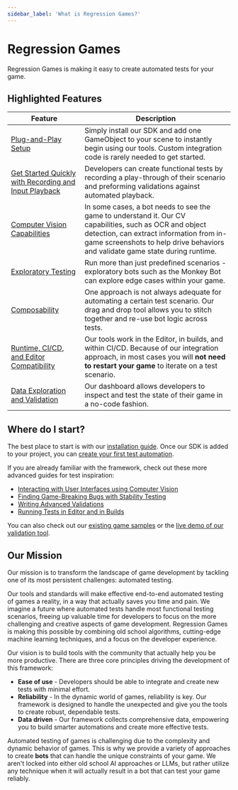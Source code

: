 ```yaml
---
sidebar_label: 'What is Regression Games?'
---
```


# Regression Games

Regression Games is making it easy to create automated tests for your game.

## Highlighted Features

| Feature | Description |
| --- | --- |
| [Plug-and-Play Setup](getting-started/installing-regression-games) | Simply install our SDK and add one GameObject to your scene to instantly begin using our tools. Custom integration code is rarely needed to get started. |
| [Get Started Quickly with Recording and Input Playback](getting-started/creating-your-first-automated-test) | Developers can create functional tests by recording a play-through of their scenario and preforming validations against automated playback. |
| [Computer Vision Capabilities](guides/interacting-with-ui-using-computer-vision) | In some cases, a bot needs to see the game to understand it. Our CV capabilities, such as OCR and object detection, can extract information from in-game screenshots to help drive behaviors and validate game state during runtime. |
| [Exploratory Testing](guides/finding-game-breaking-bugs-with-stability-testing) | Run more than just predefined scenarios - exploratory bots such as the Monkey Bot can explore edge cases within your game. |
| [Composability](core-concepts/bot-sequences/getting-started-with-bot-sequences-and-segments) | One approach is not always adequate for automating a certain test scenario. Our drag and drop tool allows you to stitch together and re-use bot logic across tests. |
| [Runtime, CI/CD, and Editor Compatibility](core-concepts/running-tests-in-the-unity-test-runner) | Our tools work in the Editor, in builds, and within CI/CD. Because of our integration approach, in most cases you will **not need to restart your game** to iterate on a test scenario. |
| [Data Exploration and Validation](core-concepts/validation-suites) | Our dashboard allows developers to inspect and test the state of their game in a no-code fashion. |

## Where do I start?

The best place to start is with our [installation guide](getting-started/installing-regression-games). Once our SDK is added to your project, you can [create your first
test automation](getting-started/creating-your-first-automated-test).

If you are already familiar with the framework, check out these more advanced guides for test inspiration:

* [Interacting with User Interfaces using Computer Vision](guides/interacting-with-ui-using-computer-vision)
* [Finding Game-Breaking Bugs with Stability Testing](guides/finding-game-breaking-bugs-with-stability-testing)
* [Writing Advanced Validations](guides/writing-advanced-validations)
* [Running Tests in Editor and in Builds](guides/running-tests-in-editor-and-in-builds)

You can also check out our [existing game samples](additional-game-samples) or the [live demo of our validation tool](https://play.regression.gg/validations-demo).

## Our Mission

Our mission is to transform the landscape of game development by tackling one of its most persistent challenges: automated testing.

Our tools and standards will make effective end-to-end automated testing of games a reality, in a way that actually saves you time and pain. We imagine a future where automated tests handle most functional testing scenarios, freeing up valuable time for developers to focus on the more challenging and creative aspects of game development. Regression Games is making this possible by combining old school algorithms, cutting-edge machine learning techniques, and a focus on the developer experience.

Our vision is to build tools with the community that actually help you be more productive. There are three core principles driving the development of this framework:
- **Ease of use** - Developers should be able to integrate and create new tests with minimal effort.
- **Reliability** - In the dynamic world of games, reliability is key. Our framework is designed to handle the unexpected and give you the tools to create robust, dependable tests.
- **Data driven** - Our framework collects comprehensive data, empowering you to build smarter automations and create more effective tests.

Automated testing of games is challenging due to the complexity and dynamic behavior of games. This is why we
provide a variety of approaches to create **bots** that can handle the unique constraints of your game. We aren't locked into either old school
AI approaches or LLMs, but rather utilize any technique when it will actually result in a bot that can test your game reliably.